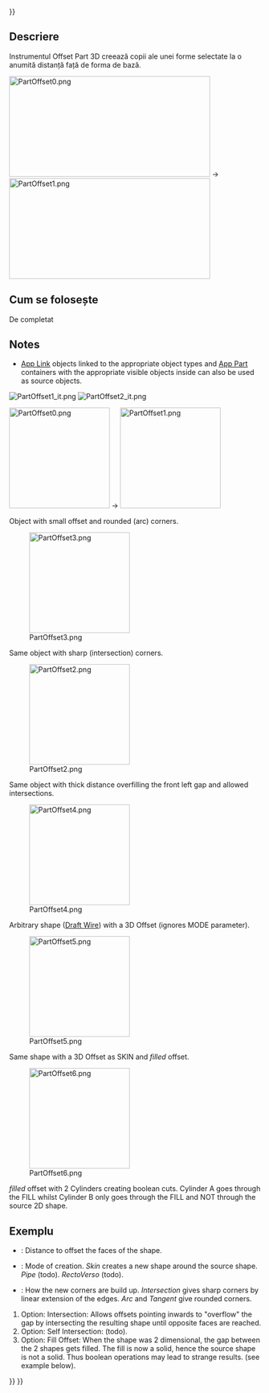 <languages/>
{{UnfinishedDocu{{#translation:}}}}

<div class="mw-translate-fuzzy">
{{Docnav
|[[Part_CompOffsetTools|CompOffsetTools]]
|[[Part_Offset2D|2D Offset]]
|[[Part_Workbench|Part]]
|IconL=Part_CompOffsetTools.png
|IconC=Workbench_Part.svg
|IconR=Part_Offset2D.svg
}}
</div>

<div class="mw-translate-fuzzy">
{{GuiCommand
|Name=Part Offset
|MenuLocation=Part → 3D Offset
|Workbenches=[[Part_Workbench|Part]]
|SeeAlso=[[Part_Thickness|Thickness]], [[Part_Offset2D|Part 2D Offset]]
}}
</div>

<span id="Description"></span>
==Descriere==

<div class="mw-translate-fuzzy">
Instrumentul Offset Part 3D creează copii ale unei forme selectate la o anumită distanță față de forma de bază.
</div>

[[Image:PartOffset0.png|400x200px]]  →  [[Image:PartOffset1.png|400x200px]]

<span id="Usage"></span>
<div class="mw-translate-fuzzy">
== Cum se folosește ==
</div>

<div class="mw-translate-fuzzy">
De completat
</div>

==Notes==

* [[App_Link|App Link]] objects linked to the appropriate object types and [[App_Part|App Part]] containers with the appropriate visible objects inside can also be used as source objects. {{Version|0.20}}

<span id="Examples"></span>
<div class="mw-translate-fuzzy">
[[Image:PartOffset1_it.png|left]]
{{clear}}
[[Image:PartOffset2_it.png|left]]
{{clear}}
</div>

[[Image:PartOffset0.png|x200px]]  →  [[Image:PartOffset1.png|x200px]]

Object with small offset and rounded (arc) corners.

[[Image:PartOffset3.png|x200px]] 

Same object with sharp (intersection) corners.

[[Image:PartOffset2.png|x200px]] 

Same object with thick distance overfilling the front left gap and allowed intersections.

[[Image:PartOffset4.png|x200px]] 

Arbitrary shape ([[Draft_Wire|Draft Wire]]) with a 3D Offset (ignores MODE parameter).

[[Image:PartOffset5.png|x200px]] 

Same shape with a 3D Offset as SKIN and ''filled'' offset.

[[Image:PartOffset6.png|x200px]] 

''filled'' offset with 2 Cylinders creating boolean cuts. Cylinder A goes through the FILL whilst Cylinder B only goes through the FILL and NOT through the source 2D shape.

<span id="Properties"></span>
<div class="mw-translate-fuzzy">
==Exemplu==
</div> 

* {{PropertyData|Offset}}: Distance to offset the faces of the shape.
* {{PropertyData|Mode}}: Mode of creation. ''Skin'' creates a new shape around the source shape. ''Pipe'' (todo). ''RectoVerso'' (todo).
* {{PropertyData|Join type}}: How the new corners are build up. ''Intersection'' gives sharp corners by linear extension of the edges. ''Arc'' and ''Tangent'' give rounded corners.

# Option: Intersection: Allows offsets pointing inwards to "overflow" the gap by intersecting the resulting shape until opposite faces are reached. 
# Option: Self Intersection: (todo).
# Option: Fill Offset: When the shape was 2 dimensional, the gap between the 2 shapes gets filled. The fill is now a solid, hence the source shape is not a solid. Thus boolean operations may lead to strange results. (see example below).


{{Docnav
|[[Part_CrossSections|CrossSections]]
|[[Part_Offset2D|Offset2D]]
|[[Part_Workbench|Part]]
|IconL=Part_CrossSections.svg
|IconR=Part_Offset2D.svg
|IconC=Workbench_Part.svg
}}

{{Part_Tools_navi{{#translation:}}}}
{{Userdocnavi{{#translation:}}}}